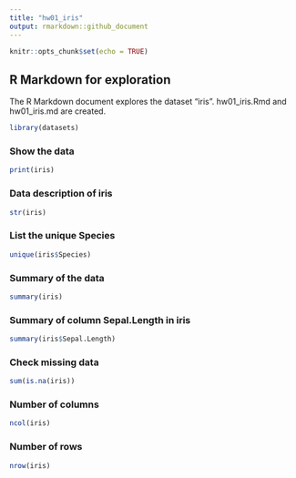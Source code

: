 ```yaml
---
title: "hw01_iris"
output: rmarkdown::github_document
---
```


```r
knitr::opts_chunk$set(echo = TRUE)
```

## R Markdown for exploration
The R Markdown document explores the dataset "iris". hw01_iris.Rmd and hw01_iris.md are created. 

```r
library(datasets)
```

### Show the data
```r
print(iris)
```

### Data description of iris
```r
str(iris)
```

### List the unique Species
```r
unique(iris$Species)
```

### Summary of the data
```r
summary(iris)
```

### Summary of column Sepal.Length in iris
```r
summary(iris$Sepal.Length)
```

### Check missing data
```r
sum(is.na(iris))
```

### Number of columns 
```r
ncol(iris)
```

### Number of rows
```r
nrow(iris)
```
